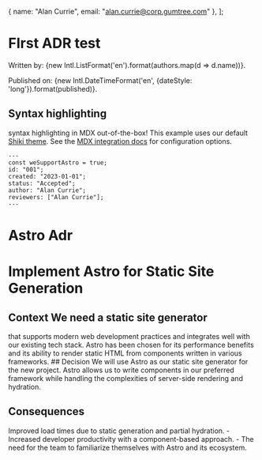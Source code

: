 
  { name: "Alan Currie", email: "alan.currie@corp.gumtree.com" },
];

# FIrst ADR test

Written by: {new Intl.ListFormat('en').format(authors.map(d => d.name))}.

Published on: {new Intl.DateTimeFormat('en', {dateStyle: 'long'}).format(published)}.

## Syntax highlighting

syntax highlighting in MDX out-of-the-box!
This example uses our default [Shiki theme](https://github.com/shikijs/shiki).
See the [MDX integration docs](https://docs.astro.build/en/guides/integrations-guide/mdx/#syntax-highlighting) for configuration options.

```astro
---
const weSupportAstro = true;
id: "001";
created: "2023-01-01";
status: "Accepted";
author: "Alan Currie";
reviewers: ["Alan Currie"];
---
```

<h1 class:list={[styles.twStyle]}>Astro Adr</h1>

# Implement Astro for Static Site Generation

## Context We need a static site generator

that supports modern web development practices and integrates well with our existing
tech stack. Astro has been chosen for its performance benefits and its ability to
render static HTML from components written in various frameworks. ## Decision We
will use Astro as our static site generator for the new project. Astro allows us
to write components in our preferred framework while handling the complexities of
server-side rendering and hydration.

## Consequences

Improved load times due to static generation and partial hydration. - Increased developer productivity with
a component-based approach. - The need for the team to familiarize themselves with
Astro and its ecosystem.
